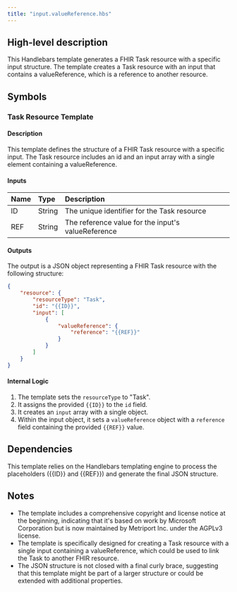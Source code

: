 ```yaml
---
title: "input.valueReference.hbs"
---
```


## High-level description
This Handlebars template generates a FHIR Task resource with a specific input structure. The template creates a Task resource with an input that contains a valueReference, which is a reference to another resource.

## Symbols

### Task Resource Template
#### Description
This template defines the structure of a FHIR Task resource with a specific input. The Task resource includes an id and an input array with a single element containing a valueReference.

#### Inputs
| Name | Type | Description |
|:-----|:-----|:------------|
| ID | String | The unique identifier for the Task resource |
| REF | String | The reference value for the input's valueReference |

#### Outputs
The output is a JSON object representing a FHIR Task resource with the following structure:
```json
{
    "resource": {
        "resourceType": "Task",
        "id": "{{ID}}",
        "input": [
            {
                "valueReference": {
                    "reference": "{{REF}}"
                }
            }
        ]
    }
}
```

#### Internal Logic
1. The template sets the `resourceType` to "Task".
2. It assigns the provided `{{ID}}` to the `id` field.
3. It creates an `input` array with a single object.
4. Within the input object, it sets a `valueReference` object with a `reference` field containing the provided `{{REF}}` value.

## Dependencies
This template relies on the Handlebars templating engine to process the placeholders ({{ID}} and {{REF}}) and generate the final JSON structure.

## Notes
- The template includes a comprehensive copyright and license notice at the beginning, indicating that it's based on work by Microsoft Corporation but is now maintained by Metriport Inc. under the AGPLv3 license.
- The template is specifically designed for creating a Task resource with a single input containing a valueReference, which could be used to link the Task to another FHIR resource.
- The JSON structure is not closed with a final curly brace, suggesting that this template might be part of a larger structure or could be extended with additional properties.